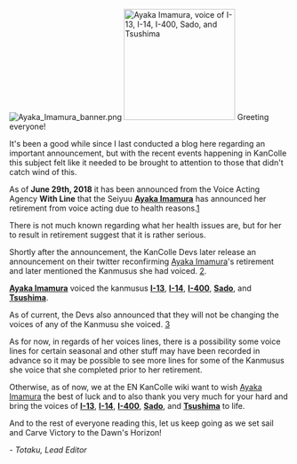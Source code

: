 [[File:Ayaka Imamura banner.png|center]] [[File:Ayaka Imamura.png|thumb|right|200px|[[Ayaka Imamura]], voice of [[I-13]], [[I-14]], [[I-400]], [[Sado]], and [[Tsushima]]]]
Greeting everyone!

It's been a good while since I last conducted a blog here regarding an important announcement, but with the recent events happening in KanColle this subject felt like it needed to be brought to attention to those that didn't catch wind of this.

As of '''June 29th, 2018''' it has been announced from the Voice Acting Agency '''With Line''' that the Seiyuu '''[[Ayaka Imamura]]''' has announced her retirement from voice acting due to health reasons.[https://twitter.com/WITHLINEstaff/status/1012535032865386496]

There is not much known regarding what her health issues are, but for her to result in retirement suggest that it is rather serious.

Shortly after the announcement, the KanColle Devs later release an announcement on their twitter reconfirming [[Ayaka Imamura]]'s retirement and later mentioned the Kanmusus she had voiced. [https://twitter.com/KanColle_STAFF/status/1012592956472057856].

'''[[Ayaka Imamura]]''' voiced the kanmusus '''[[I-13]]''', '''[[I-14]]''', '''[[I-400]]''', '''[[Sado]]''', and '''[[Tsushima]]'''.

As of current, the Devs also announced that they will not be changing the voices of any of the Kanmusu she voiced. [https://twitter.com/KanColle_STAFF/status/1012594688757395457] 

As for now, in regards of her voices lines, there is a possibility some voice lines for certain seasonal and other stuff may have been recorded in advance so it may be possible to see more lines for some of the Kanmusus she voice that she completed prior to her retirement.

Otherwise, as of now, we at the EN KanColle wiki want to wish [[Ayaka Imamura]] the best of luck and to also thank you very much for your hard and bring the voices of '''[[I-13]]''', '''[[I-14]]''', '''[[I-400]]''', '''[[Sado]]''', and '''[[Tsushima]]''' to life. 

And to the rest of everyone reading this, let us keep going as we set sail and Carve Victory to the Dawn's Horizon!

''- Totaku, Lead Editor''